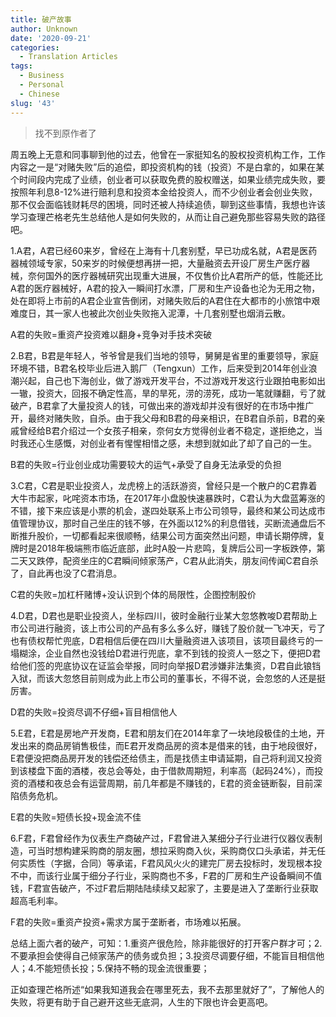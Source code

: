 ```yaml
---
title: 破产故事
author: Unknown
date: '2020-09-21'
categories:
  - Translation Articles
tags:
  - Business
  - Personal
  - Chinese
slug: '43'
---
```


>找不到原作者了

周五晚上无意和同事聊到他的过去，他曾在一家挺知名的股权投资机构工作，工作内容之一是“对赌失败”后的追偿，即投资机构的钱（投资）不是白拿的，如果在某个时间段内完成了业绩，创业者可以获取免费的股权赠送，如果业绩完成失败，要按照年利息8-12%进行赔利息和投资本金给投资人，而不少创业者会创业失败，那不仅会面临钱财耗尽的困境，同时还被人持续追债，聊到这些事情，我想也许该学习查理芒格老先生总结他人是如何失败的，从而让自己避免那些容易失败的路径吧。

 1.A君，A君已经60来岁，曾经在上海有十几套别墅，早已功成名就，A君是医药器械领域专家，50来岁的时候便想再拼一把，大量融资去开设厂房生产医疗器械，奈何国外的医疗器械研究出现重大进展，不仅售价比A君所产的低，性能还比A君的医疗器械好，A君的投入一瞬间打水漂，厂房和生产设备也沦为无用之物，处在即将上市前的A君企业宣告倒闭，对赌失败后的A君住在大都市的小旅馆中艰难度日，其一家人也被此次创业失败拖入泥潭，十几套别墅也烟消云散。

 A君的失败=重资产投资难以翻身+竞争对手技术突破

 2.B君，B君是年轻人，爷爷曾是我们当地的领导，舅舅是省里的重要领导，家庭环境不错，B君名校毕业后进入鹅厂（Tengxun）工作，后来受到2014年创业浪潮兴起，自己也下海创业，做了游戏开发平台，不过游戏开发这行业跟拍电影如出一辙，投资大，回报不确定性高，旱的旱死，涝的涝死，成功一笔就赚翻，亏了就破产，B君拿了大量投资人的钱，可做出来的游戏却并没有很好的在市场中推广开，最终对赌失败，自杀。由于我父母和B君的母亲相识，在B君自杀前，B君的亲戚曾经给B君介绍过一个女孩子相亲，奈何女方觉得创业者不稳定，遂拒绝之，当时我还心生感慨，对创业者有惺惺相惜之感，未想到就如此了却了自己的一生。

 B君的失败=行业创业成功需要较大的运气+承受了自身无法承受的负担

 3.C君，C君是职业投资人，龙虎榜上的活跃游资，曾经只是一个散户的C君靠着大牛市起家，叱咤资本市场，在2017年小盘股快速暴跌时，C君认为大盘蓝筹涨的不错，接下来应该是小票的机会，遂四处联系上市公司领导，最终和某公司达成市值管理协议，那时自己坐庄的钱不够，在外面以12%的利息借钱，买断流通盘后不断推升股价，一切都看起来很顺畅，结果公司方面突然出问题，申请长期停牌，复牌时是2018年极端熊市临近底部，此时A股一片悲鸣，复牌后公司一字板跌停，第二天又跌停，配资坐庄的C君瞬间倾家荡产，C君从此消失，朋友间传闻C君自杀了，自此再也没了C君消息。



 C君的失败=加杠杆赌博+没认识到个体的局限性，企图控制股价

 4.D君，D君也是职业投资人，坐标四川，彼时金融行业某大忽悠教唆D君帮助上市公司进行融资，该上市公司的产品有多么多么好，赚钱了股价就一飞冲天，亏了也有债权帮忙兜底，D君相信后便在四川大量融资进入该项目，该项目最终亏的一塌糊涂，企业自然也没钱给D君进行兜底，拿不到钱的投资人一怒之下，便把D君给他们签的兜底协议在证监会举报，同时向举报D君涉嫌非法集资，D君自此锒铛入狱，而该大忽悠目前则成为此上市公司的董事长，不得不说，会忽悠的人还是挺厉害。

 D君的失败=投资尽调不仔细+盲目相信他人

 5.E君，E君是房地产开发商，E君和朋友们在2014年拿了一块地段极佳的土地，开发出来的商品房销售极佳，而E君开发商品房的资本是借来的钱，由于地段很好，E君便没把商品房开发的钱偿还给债主，而是找债主申请延期，自己将利润又投资到该楼盘下面的酒楼，夜总会等处，由于借款周期短，利率高（起码24%），而投资的酒楼和夜总会有运营周期，前几年都是不赚钱的，E君的资金链断裂，目前深陷债务危机。

 E君的失败=短债长投+现金流不佳

 6.F君，F君曾经作为仪表生产商破产过，F君曾进入某细分子行业进行仪器仪表制造，可当时想构建采购商的朋友圈，想拉采购商入伙，采购商仅口头承诺，并无任何实质性（字据，合同）等承诺，F君风风火火的建完厂房去投标时，发现根本投不中，而该行业属于细分子行业，采购商也不多，F君的厂房和生产设备瞬间不值钱，F君宣告破产，不过F君后期陆陆续续又起家了，主要是进入了垄断行业获取超高毛利率。

 F君的失败=重资产投资+需求方属于垄断者，市场难以拓展。

 总结上面六者的破产，可知：1.重资产很危险，除非能很好的打开客户群才可；2.不要承担会使得自己倾家荡产的债务或负担；3.投资尽调要仔细，不能盲目相信他人；4.不能短债长投；5.保持不畅的现金流很重要；

 正如查理芒格所述“如果我知道我会在哪里死去，我不去那里就好了”，了解他人的失败，将更有助于自己避开这些无底洞，人生的下限也许会更高吧。